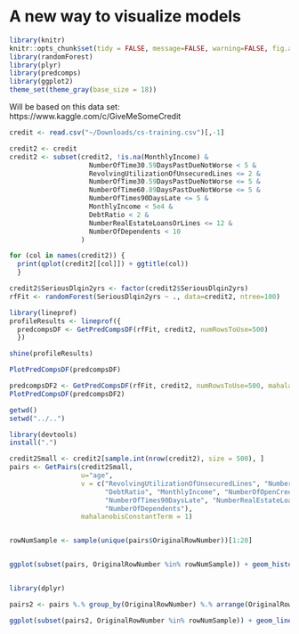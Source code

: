 # A new way to visualize models

```r
library(knitr)
knitr::opts_chunk$set(tidy = FALSE, message=FALSE, warning=FALSE, fig.align='center')
library(randomForest)
library(plyr)
library(predcomps)
library(ggplot2)
theme_set(theme_gray(base_size = 18))

```


Will be based on this data set: https://www.kaggle.com/c/GiveMeSomeCredit

```r
credit <- read.csv("~/Downloads/cs-training.csv")[,-1]

credit2 <- credit
credit2 <- subset(credit2, !is.na(MonthlyIncome) &
                    NumberOfTime30.59DaysPastDueNotWorse < 5 & 
                    RevolvingUtilizationOfUnsecuredLines <= 2 &
                    NumberOfTime30.59DaysPastDueNotWorse <= 5 &
                    NumberOfTime60.89DaysPastDueNotWorse <= 5 &
                    NumberOfTimes90DaysLate <= 5 &
                    MonthlyIncome < 5e4 &
                    DebtRatio < 2 &
                    NumberRealEstateLoansOrLines <= 12 &
                    NumberOfDependents < 10                  
                  )

for (col in names(credit2)) {
  print(qplot(credit2[[col]]) + ggtitle(col))
  }

credit2$SeriousDlqin2yrs <- factor(credit2$SeriousDlqin2yrs)
rfFit <- randomForest(SeriousDlqin2yrs ~ ., data=credit2, ntree=100)

library(lineprof)
profileResults <- lineprof({
  predcompsDF <- GetPredCompsDF(rfFit, credit2, numRowsToUse=500)
  })

shine(profileResults)

PlotPredCompsDF(predcompsDF)

predcompsDF2 <- GetPredCompsDF(rfFit, credit2, numRowsToUse=500, mahalanobisConstantTerm = .01)
PlotPredCompsDF(predcompsDF2)

```



```r
getwd()
setwd("../..")

library(devtools)
install(".")

credit2Small <- credit2[sample.int(nrow(credit2), size = 500), ]
pairs <- GetPairs(credit2Small, 
                  u="age", 
                  v = c("RevolvingUtilizationOfUnsecuredLines", "NumberOfTime30.59DaysPastDueNotWorse", 
                        "DebtRatio", "MonthlyIncome", "NumberOfOpenCreditLinesAndLoans", 
                        "NumberOfTimes90DaysLate", "NumberRealEstateLoansOrLines", "NumberOfTime60.89DaysPastDueNotWorse", 
                        "NumberOfDependents"),
                  mahalanobisConstantTerm = 1)


rowNumSample <- sample(unique(pairs$OriginalRowNumber))[1:20]


ggplot(subset(pairs, OriginalRowNumber %in% rowNumSample)) + geom_histogram(aes(x=Weight)) + facet_wrap(~ OriginalRowNumber)


library(dplyr)

pairs2 <- pairs %.% group_by(OriginalRowNumber) %.% arrange(OriginalRowNumber, -Weight) %.% mutate(CumulativeWeight = cumsum(Weight), Rank = 1:n())

ggplot(subset(pairs2, OriginalRowNumber %in% rowNumSample)) + geom_line(aes(x=Rank, y=CumulativeWeight)) + facet_wrap(~ OriginalRowNumber)

```

